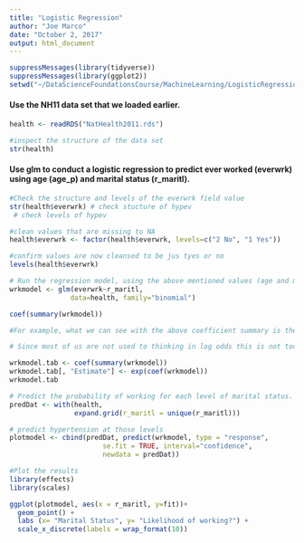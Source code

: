 ---
title: "Logistic Regression"
author: "Joe Marco"
date: "October 2, 2017"
output: html_document
---
```{r}
suppressMessages(library(tidyverse))
suppressMessages(library(ggplot2))
setwd("~/DataScienceFoundationsCourse/MachineLearning/LogisticRegression")
```


#### Use the NH11 data set that we loaded earlier.

```{r}
health <- readRDS("NatHealth2011.rds")

#inspect the structure of the data set
str(health)
```

#### Use glm to conduct a logistic regression to predict ever worked (everwrk) using age (age_p) and marital status (r_maritl).
```{r}
#Check the structure and levels of the everwrk field value
str(health$everwrk) # check stucture of hypev
 # check levels of hypev

#clean values that are missing to NA
health$everwrk <- factor(health$everwrk, levels=c("2 No", "1 Yes"))

#confirm values are now cleansed to be jus tyes or no
levels(health$everwrk)
```

```{r}
# Run the regression model, using the above mentioned values (age and marital status)
wrkmodel <- glm(everwrk~r_maritl,
               data=health, family="binomial")

coef(summary(wrkmodel))

#For example, what we can see with the above coefficient summary is the fact that for marital status' like Divorced, and Living with partner, we have a high coefficient, meaning ever work log odds increase by .73 and .44 respectively. Meaning if you are divorced or living with a partner, you are likely working! Where as something like "Widowed" the ever work log odds would decrease by .68 showing a low probability of working if you are widowed.
```

```{r}
# Since most of us are not used to thinking in log odds this is not too helpful. One solution is to transform the coefficients to make them easier to interpret:

wrkmodel.tab <- coef(summary(wrkmodel))
wrkmodel.tab[, "Estimate"] <- exp(coef(wrkmodel))
wrkmodel.tab
```

```{r}
# Predict the probability of working for each level of marital status.
predDat <- with(health,
                expand.grid(r_maritl = unique(r_maritl)))
```


```{r}
# predict hypertension at those levels
plotmodel <- cbind(predDat, predict(wrkmodel, type = "response",
                       se.fit = TRUE, interval="confidence",
                       newdata = predDat))
```

```{r}
#Plot the results
library(effects)
library(scales)

ggplot(plotmodel, aes(x = r_maritl, y=fit))+
  geom_point() +
  labs (x= "Marital Status", y= "Likelihood of working?") +
  scale_x_discrete(labels = wrap_format(10))

```

